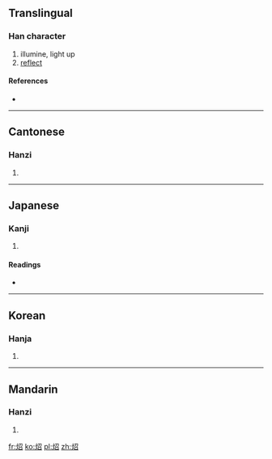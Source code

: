 {{also|照}}
==Translingual==

===Han character===
{{Han char|rn=86|rad=火|as=05|sn=9|four=9786<sub>2</sub>|canj=火尸竹口 (FSHR)}}

# illumine, light up
# [[reflect]]

====References====
* {{Han ref|kx=0668.110|dkj=18939|dj=1077.140|hdz=32197.130|uh=70A4|ud=28836|bh=ACB7|bd=44215}}

----

==Cantonese==

===Hanzi===
{{yue-hanzi|jyut=|y=jiu3}}

# {{defn|lang=yue|sort=火05}}

----

==Japanese==

===Kanji===
{{ja-kanji|grade=|rs=火05}}

# {{defn|lang=ja|sort=火05}}

====Readings====
* {{ja-readings|on=[[しょう]] (shō), [[しゃく]] (shaku)|kun=[[てる]] (teru)}}

----

==Korean==

===Hanja===
{{ko-hanja|hangeul=[[소]], [[조]]|eumhun=|rv=so, jo|mr=so, cho|y=so, co}}

# {{defn|lang=ko|sort=火05}}

----

==Mandarin==

===Hanzi===
{{cmn-hanzi|pin=[[zhào]] ([[zhao4]])|wg=chao<sup>4</sup>}}

# {{defn|lang=cmn|sort=火05}}

[[fr:炤]]
[[ko:炤]]
[[pl:炤]]
[[zh:炤]]